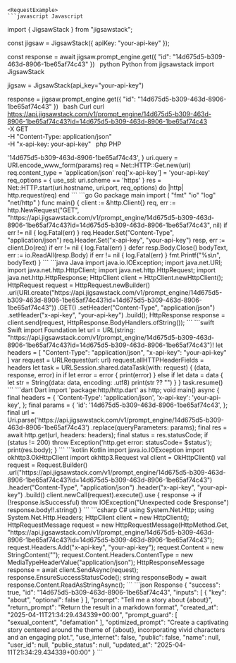 
    <RequestExample>
    ```javascript Javascript
import { JigsawStack } from "jigsawstack";

const jigsaw = JigsawStack({ apiKey: "your-api-key" });

const response = await jigsaw.prompt_engine.get({
      "id": "14d675d5-b309-463d-8906-1be65af74c43"
})
    ```
    ```python Python
from jigsawstack import JigsawStack

jigsaw = JigsawStack(api_key="your-api-key")

response = jigsaw.prompt_engine.get({
      "id": "14d675d5-b309-463d-8906-1be65af74c43"
})
    ```
    ```bash Curl
curl https://api.jigsawstack.com/v1/prompt_engine/14d675d5-b309-463d-8906-1be65af74c43?id=14d675d5-b309-463d-8906-1be65af74c43 \
 -X GET \
 -H "Content-Type: application/json" \
 -H "x-api-key: your-api-key"
    ```
    ```php PHP
<?php
$ch = curl_init();
curl_setopt($ch, CURLOPT_URL, 'https://api.jigsawstack.com/v1/prompt_engine/14d675d5-b309-463d-8906-1be65af74c43?id=14d675d5-b309-463d-8906-1be65af74c43');
curl_setopt($ch, CURLOPT_RETURNTRANSFER, true);
curl_setopt($ch, CURLOPT_CUSTOMREQUEST, 'GET');
curl_setopt($ch, CURLOPT_HTTPHEADER, [
    'Content-Type: application/json',
    'x-api-key: your-api-key',
]);

$response = curl_exec($ch);

curl_close($ch);

    ```
    ```ruby Ruby
require 'net/http'

uri = URI('https://api.jigsawstack.com/v1/prompt_engine/14d675d5-b309-463d-8906-1be65af74c43')
params = {
  :id => '14d675d5-b309-463d-8906-1be65af74c43',
}
uri.query = URI.encode_www_form(params)

req = Net::HTTP::Get.new(uri)
req.content_type = 'application/json'
req['x-api-key'] = 'your-api-key'

req_options = {
  use_ssl: uri.scheme == 'https'
}
res = Net::HTTP.start(uri.hostname, uri.port, req_options) do |http|
  http.request(req)
end

    ```
    ```go Go
package main

import (
	"fmt"
	"io"
	"log"
	"net/http"
)

func main() {
	client := &http.Client{}
	req, err := http.NewRequest("GET", "https://api.jigsawstack.com/v1/prompt_engine/14d675d5-b309-463d-8906-1be65af74c43?id=14d675d5-b309-463d-8906-1be65af74c43", nil)
	if err != nil {
		log.Fatal(err)
	}
	req.Header.Set("Content-Type", "application/json")
	req.Header.Set("x-api-key", "your-api-key")
	resp, err := client.Do(req)
	if err != nil {
		log.Fatal(err)
	}
	defer resp.Body.Close()
	bodyText, err := io.ReadAll(resp.Body)
	if err != nil {
		log.Fatal(err)
	}
	fmt.Printf("%s\n", bodyText)
}

    ```
    ```java Java
import java.io.IOException;
import java.net.URI;
import java.net.http.HttpClient;
import java.net.http.HttpRequest;
import java.net.http.HttpResponse;

HttpClient client = HttpClient.newHttpClient();

HttpRequest request = HttpRequest.newBuilder()
    .uri(URI.create("https://api.jigsawstack.com/v1/prompt_engine/14d675d5-b309-463d-8906-1be65af74c43?id=14d675d5-b309-463d-8906-1be65af74c43"))
    .GET()
    .setHeader("Content-Type", "application/json")
    .setHeader("x-api-key", "your-api-key")
    .build();

HttpResponse<String> response = client.send(request, HttpResponse.BodyHandlers.ofString());

    ```
    ```swift Swift
import Foundation

let url = URL(string: "https://api.jigsawstack.com/v1/prompt_engine/14d675d5-b309-463d-8906-1be65af74c43?id=14d675d5-b309-463d-8906-1be65af74c43")!
let headers = [
    "Content-Type": "application/json",
    "x-api-key": "your-api-key"
]

var request = URLRequest(url: url)
request.allHTTPHeaderFields = headers

let task = URLSession.shared.dataTask(with: request) { (data, response, error) in
    if let error = error {
        print(error)
    } else if let data = data {
        let str = String(data: data, encoding: .utf8)
        print(str ?? "")
    }
}

task.resume()

    ```
    ```dart Dart
import 'package:http/http.dart' as http;

void main() async {
  final headers = {
    'Content-Type': 'application/json',
    'x-api-key': 'your-api-key',
  };

  final params = {
    'id': '14d675d5-b309-463d-8906-1be65af74c43',
  };

  final url = Uri.parse('https://api.jigsawstack.com/v1/prompt_engine/14d675d5-b309-463d-8906-1be65af74c43')
      .replace(queryParameters: params);

  final res = await http.get(url, headers: headers);
  final status = res.statusCode;
  if (status != 200) throw Exception('http.get error: statusCode= $status');

  print(res.body);
}

    ```
    ```kotlin Kotlin
import java.io.IOException
import okhttp3.OkHttpClient
import okhttp3.Request

val client = OkHttpClient()

val request = Request.Builder()
  .url("https://api.jigsawstack.com/v1/prompt_engine/14d675d5-b309-463d-8906-1be65af74c43?id=14d675d5-b309-463d-8906-1be65af74c43")
  .header("Content-Type", "application/json")
  .header("x-api-key", "your-api-key")
  .build()

client.newCall(request).execute().use { response ->
  if (!response.isSuccessful) throw IOException("Unexpected code $response")
  response.body!!.string()
}

    ```
    ```csharp C#
using System.Net.Http;
using System.Net.Http.Headers;

HttpClient client = new HttpClient();

HttpRequestMessage request = new HttpRequestMessage(HttpMethod.Get, "https://api.jigsawstack.com/v1/prompt_engine/14d675d5-b309-463d-8906-1be65af74c43?id=14d675d5-b309-463d-8906-1be65af74c43");

request.Headers.Add("x-api-key", "your-api-key");

request.Content = new StringContent("");
request.Content.Headers.ContentType = new MediaTypeHeaderValue("application/json");

HttpResponseMessage response = await client.SendAsync(request);
response.EnsureSuccessStatusCode();
string responseBody = await response.Content.ReadAsStringAsync();

    ```
    </RequestExample>
    <ResponseExample>
    ```json Response
{
      "success": true,
      "id": "14d675d5-b309-463d-8906-1be65af74c43",
      "inputs": [
            {
                  "key": "about",
                  "optional": false
            }
      ],
      "prompt": "Tell me a story about {about}",
      "return_prompt": "Return the result in a markdown format",
      "created_at": "2025-04-11T21:34:29.434339+00:00",
      "prompt_guard": [
            "sexual_content",
            "defamation"
      ],
      "optimized_prompt": "Create a captivating story centered around the theme of {about}, incorporating vivid characters and an engaging plot.",
      "use_internet": false,
      "public": false,
      "name": null,
      "user_id": null,
      "public_status": null,
      "updated_at": "2025-04-11T21:34:29.434339+00:00"
}
    ```
    </ResponseExample>
    
    